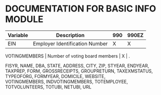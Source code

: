 # DOCUMENTATION FOR BASIC INFO MODULE



Variable | Description | 990 | 990EZ
---------|-------------|-----|------------
EIN | Employer Identification Number | X | X

VOTINGMEMBERS | Number of voting board members | X | .



FISYR, NAME, DBA, STATE, ADDRESS, CITY, ZIP, STYEAR, ENDYEAR, TAXPREP, FORM,
	                          GROSSRECEIPTS, GROUPRETURN, TAXEXMSTATUS, TYPEOFORG, FORMYEAR, DOMICILE, WEBSITE,  
	                          VOTINGMEMBERS, INDVOTINGMEMBERS, TOTEMPLOYEE, TOTVOLUNTEERS, TOTUBI, NETUBI, URL 